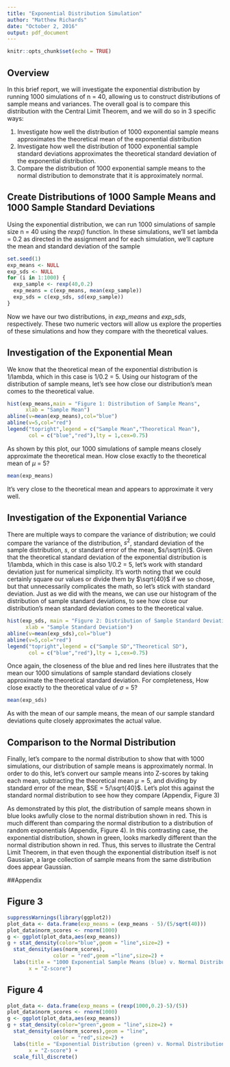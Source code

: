 ```yaml
---
title: "Exponential Distribution Simulation"
author: "Matthew Richards"
date: "October 2, 2016"
output: pdf_document
---
```


```r
knitr::opts_chunk$set(echo = TRUE)
```
## Overview

In this brief report, we will investigate the exponential distribution by running 1000 simulations of n = 40, allowing us to construct distributions of sample means and variances. The overall goal is to compare this distribution with the Central Limit Theorem, and we will do so in 3 specific ways:

1. Investigate how well the distribution of 1000 exponential sample means approximates the theoretical mean of the exponential distribution
2. Investigate how well the distribution of 1000 exponential sample standard deviations approximates the theoretical standard deviation of the exponential distribution.
3. Compare the distribution of 1000 exponential sample means to the normal distribution to demonstrate that it is approximately normal.

## Create Distributions of 1000 Sample Means and 1000 Sample Standard Deviations

Using the exponential distribution, we can run 1000 simulations of sample size n = 40 using the *rexp()* function. In these simulations, we'll set lambda = 0.2 as directed in the assignment and for each simulation, we'll capture the mean and standard deviation of the sample
```r
set.seed(1)
exp_means <- NULL
exp_sds <- NULL
for (i in 1:1000) {
  exp_sample <- rexp(40,0.2)
  exp_means = c(exp_means, mean(exp_sample))
  exp_sds = c(exp_sds, sd(exp_sample))
}
```
Now we have our two distributions, in *exp_means* and *exp_sds*, respectively. These two numeric vectors will allow us explore the properties of these simulations and how they compare with the theoretical values. 

## Investigation of the Exponential Mean

We know that the theoretical mean of the exponential distribution is 1/lambda, which in this case is 1/0.2 = 5. Using our histogram of the distribution of sample means, let's see how close our distribution's mean comes to the theoretical value.

```r
hist(exp_means,main = "Figure 1: Distribution of Sample Means",
      xlab = "Sample Mean")
abline(v=mean(exp_means),col="blue")
abline(v=5,col="red")
legend("topright",legend = c("Sample Mean","Theoretical Mean"),
       col = c("blue","red"),lty = 1,cex=0.75)
```

As shown by this plot, our 1000 simulations of sample means closely approximate the theoretical mean. How close exactly to the theoretical mean of $\mu$ = 5? 
```r
mean(exp_means)
```
It's very close to the theoretical mean and appears to approximate it very well. 

## Investigation of the Exponential Variance

There are multiple ways to compare the variance of distribution; we could compare the variance of the distribution, $s^{2}$, standard deviation of the sample distribution, $s$, or standard error of the mean, $s/\sqrt{n}$. Given that the theoretical standard deviation of the exponential distribution is 1/lambda, which in this case is also 1/0.2 = 5, let's work with standard deviation just for numerical simplicity. It's worth noting that we could certainly square our values or divide them by $\sqrt{40}$ if we so chose, but that unnecessarily complicates the math, so let's stick with standard deviation. Just as we did with the means, we can use our histogram of the distribution of sample standard deviations, to see how close our distribution's mean standard deviation comes to the theoretical value.

```r
hist(exp_sds, main = "Figure 2: Distribution of Sample Standard Deviations",
      xlab = "Sample Standard Deviation")
abline(v=mean(exp_sds),col="blue")
abline(v=5,col="red")
legend("topright",legend = c("Sample SD","Theoretical SD"),
       col = c("blue","red"),lty = 1,cex=0.75)
```

Once again, the closeness of the blue and red lines here illustrates that the mean our 1000 simulations of sample standard deviations closely approximate the theoretical standard deviation. For completeness,  How close exactly to the theoretical value of $\sigma$ = 5? 

```r
mean(exp_sds)
```

As with the mean of our sample means, the mean of our sample standard deviations quite closely approximates the actual value. 

## Comparison to the Normal Distribution

Finally, let's compare to the normal distribution to show that with 1000 simulations, our distribution of sample means is approximately normal. In order to do this, let's convert our sample means into Z-scores by taking each mean, subtracting the theoretical mean $\mu = 5$, and dividing by standard error of the mean, $SE = 5/\sqrt{40}$. Let's plot this against the standard normal distribution to see how they compare (Appendix, Figure 3)

As demonstrated by this plot, the distribution of sample means shown in blue looks awfully close to the normal distribution shown in red. This is much different than comparing the normal distribution to a distribution of random exponentials (Appendix, Figure 4). In this contrasting case, the exponential distribution, shown in green, looks markedly different than the normal distribution shown in red. Thus, this serves to illustrate the Central Limit Theorem, in that even though the exponential distribution itself is not Gaussian, a large collection of sample means from the same distribution does appear Gaussian. 

\pagebreak

##Appendix

## Figure 3

```r
suppressWarnings(library(ggplot2))
plot_data <- data.frame(exp_means = (exp_means - 5)/(5/sqrt(40)))
plot_data$norm_scores <- rnorm(1000)
g <- ggplot(plot_data,aes(exp_means))
g + stat_density(color="blue",geom = "line",size=2) + 
  stat_density(aes(norm_scores),
               color = "red",geom ="line",size=2) +
  labs(title = "1000 Exponential Sample Means (blue) v. Normal Distribution (red)",
       x = "Z-score")
```

\pagebreak

## Figure 4

```r
plot_data <- data.frame(exp_means = (rexp(1000,0.2)-5)/(5))
plot_data$norm_scores <- rnorm(1000)
g <- ggplot(plot_data,aes(exp_means))
g + stat_density(color="green",geom = "line",size=2) + 
  stat_density(aes(norm_scores),geom = "line",
               color = "red",size=2) +
  labs(title = "Exponential Distribution (green) v. Normal Distribution (red)",
       x = "Z-score") +
  scale_fill_discrete()
```
